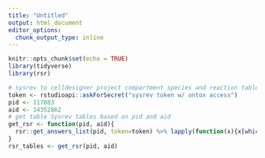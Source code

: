 ```yaml
---
title: "Untitled"
output: html_document
editor_options: 
  chunk_output_type: inline
---
```


```r
knitr::opts_chunk$set(echo = TRUE)
library(tidyverse)
library(rsr)
```

```r
# sysrev to celldesigner project compartment species and reaction tables
token <- rstudioapi::askForSecret("sysrev token w/ ontox access")
pid <- 117883
aid <- 14352862
# get table Sysrev tables based on pid and aid
get_rsr <- function(pid, aid){
  rsr::get_answers_list(pid, token=token) %>% lapply(function(x){x[which(x["aid"] == aid),]})
}
rsr_tables <- get_rsr(pid, aid)
```

```r

```